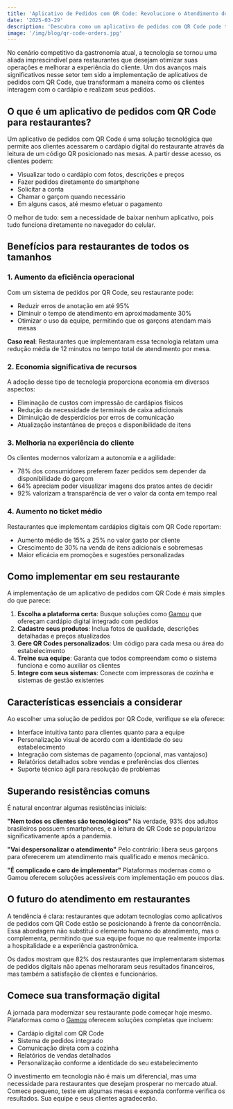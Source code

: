 ```yaml
---
title: 'Aplicativo de Pedidos com QR Code: Revolucione o Atendimento do Seu Restaurante'
date: '2025-03-29'
description: 'Descubra como um aplicativo de pedidos com QR Code pode transformar a experiência dos clientes e aumentar a eficiência do seu restaurante.'
image: '/img/blog/qr-code-orders.jpg'
---
```


No cenário competitivo da gastronomia atual, a tecnologia se tornou uma aliada imprescindível para restaurantes que desejam otimizar suas operações e melhorar a experiência do cliente. Um dos avanços mais significativos nesse setor tem sido a implementação de aplicativos de pedidos com QR Code, que transformam a maneira como os clientes interagem com o cardápio e realizam seus pedidos.

## O que é um aplicativo de pedidos com QR Code para restaurantes?

Um aplicativo de pedidos com QR Code é uma solução tecnológica que permite aos clientes acessarem o cardápio digital do restaurante através da leitura de um código QR posicionado nas mesas. A partir desse acesso, os clientes podem:

- Visualizar todo o cardápio com fotos, descrições e preços
- Fazer pedidos diretamente do smartphone
- Solicitar a conta
- Chamar o garçom quando necessário
- Em alguns casos, até mesmo efetuar o pagamento

O melhor de tudo: sem a necessidade de baixar nenhum aplicativo, pois tudo funciona diretamente no navegador do celular.

## Benefícios para restaurantes de todos os tamanhos

### 1. Aumento da eficiência operacional

Com um sistema de pedidos por QR Code, seu restaurante pode:

- Reduzir erros de anotação em até 95%
- Diminuir o tempo de atendimento em aproximadamente 30%
- Otimizar o uso da equipe, permitindo que os garçons atendam mais mesas

**Caso real**: Restaurantes que implementaram essa tecnologia relatam uma redução média de 12 minutos no tempo total de atendimento por mesa.

### 2. Economia significativa de recursos

A adoção desse tipo de tecnologia proporciona economia em diversos aspectos:

- Eliminação de custos com impressão de cardápios físicos
- Redução da necessidade de terminais de caixa adicionais
- Diminuição de desperdícios por erros de comunicação
- Atualização instantânea de preços e disponibilidade de itens

### 3. Melhoria na experiência do cliente

Os clientes modernos valorizam a autonomia e a agilidade:

- 78% dos consumidores preferem fazer pedidos sem depender da disponibilidade do garçom
- 64% apreciam poder visualizar imagens dos pratos antes de decidir
- 92% valorizam a transparência de ver o valor da conta em tempo real

### 4. Aumento no ticket médio

Restaurantes que implementam cardápios digitais com QR Code reportam:

- Aumento médio de 15% a 25% no valor gasto por cliente
- Crescimento de 30% na venda de itens adicionais e sobremesas
- Maior eficácia em promoções e sugestões personalizadas

## Como implementar em seu restaurante

A implementação de um aplicativo de pedidos com QR Code é mais simples do que parece:

1. **Escolha a plataforma certa**: Busque soluções como [Gamou](https://gamou.app/) que ofereçam cardápio digital integrado com pedidos
2. **Cadastre seus produtos**: Inclua fotos de qualidade, descrições detalhadas e preços atualizados
3. **Gere QR Codes personalizados**: Um código para cada mesa ou área do estabelecimento
4. **Treine sua equipe**: Garanta que todos compreendam como o sistema funciona e como auxiliar os clientes
5. **Integre com seus sistemas**: Conecte com impressoras de cozinha e sistemas de gestão existentes

## Características essenciais a considerar

Ao escolher uma solução de pedidos por QR Code, verifique se ela oferece:

- Interface intuitiva tanto para clientes quanto para a equipe
- Personalização visual de acordo com a identidade do seu estabelecimento
- Integração com sistemas de pagamento (opcional, mas vantajoso)
- Relatórios detalhados sobre vendas e preferências dos clientes
- Suporte técnico ágil para resolução de problemas

## Superando resistências comuns

É natural encontrar algumas resistências iniciais:

**"Nem todos os clientes são tecnológicos"**
Na verdade, 93% dos adultos brasileiros possuem smartphones, e a leitura de QR Code se popularizou significativamente após a pandemia.

**"Vai despersonalizar o atendimento"**
Pelo contrário: libera seus garçons para oferecerem um atendimento mais qualificado e menos mecânico.

**"É complicado e caro de implementar"**
Plataformas modernas como o Gamou oferecem soluções acessíveis com implementação em poucos dias.

## O futuro do atendimento em restaurantes

A tendência é clara: restaurantes que adotam tecnologias como aplicativos de pedidos com QR Code estão se posicionando à frente da concorrência. Essa abordagem não substitui o elemento humano do atendimento, mas o complementa, permitindo que sua equipe foque no que realmente importa: a hospitalidade e a experiência gastronômica.

Os dados mostram que 82% dos restaurantes que implementaram sistemas de pedidos digitais não apenas melhoraram seus resultados financeiros, mas também a satisfação de clientes e funcionários.

## Comece sua transformação digital

A jornada para modernizar seu restaurante pode começar hoje mesmo. Plataformas como o [Gamou](https://gamou.app/) oferecem soluções completas que incluem:

- Cardápio digital com QR Code
- Sistema de pedidos integrado
- Comunicação direta com a cozinha
- Relatórios de vendas detalhados
- Personalização conforme a identidade do seu estabelecimento

O investimento em tecnologia não é mais um diferencial, mas uma necessidade para restaurantes que desejam prosperar no mercado atual. Comece pequeno, teste em algumas mesas e expanda conforme verifica os resultados. Sua equipe e seus clientes agradecerão.
